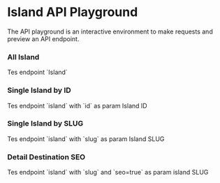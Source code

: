 
# Island API Playground

The API playground is an interactive environment to make requests and preview an API endpoint.

### All Island

<ApiPlayground method="GET" endpoint="island">
	Tes endpoint `Island`
</ApiPlayground>

### Single Island by ID

<ApiPlayground method="GET" endpoint="island" param={true} paramName="id">
	Tes endpoint `island` with `id` as param
	<Param name="id" type="number">
		Island ID
	</Param>
</ApiPlayground>

### Single Island by SLUG

<ApiPlayground method="GET" endpoint="island" param={true} paramName="slug">
	Tes endpoint `island` with `slug` as param
	<Param name="slug" type="string">
		Island SLUG
	</Param>
</ApiPlayground>

### Detail Destination SEO

<ApiPlayground method='GET' endpoint='island?seo=true' param={true} paramName='slug'>
  Tes endpoint `island` with `slug` and `seo=true` as param
  <Param name='slug' type='string'>
    island SLUG
  </Param>
</ApiPlayground>